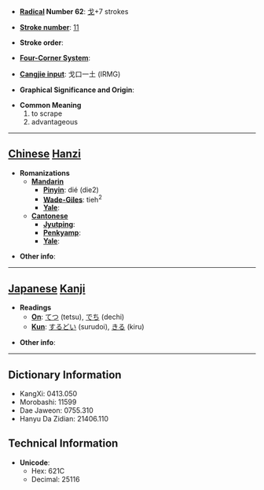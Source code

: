 * '''[[Wiktionary:Chinese radical index| Radical]] Number 62''': [[Wiktionary:Chinese radical index 戈|戈]]+7 strokes

* '''[[Wiktionary:Chinese total strokes index|Stroke number]]''': [[Wiktionary:Chinese total strokes index 11|11]]

* '''Stroke order''': 

* '''[[Wiktionary:Chinese four corner index|Four-Corner System]]''': 

* '''[[Wiktionary:Chinese Cangjie index|Cangjie input]]''': 戈口一土 (IRMG)

* '''Graphical Significance and Origin''': 

* '''Common Meaning'''
*#to scrape
*# advantageous


----

== [[Chinese]] [[Hanzi]] ==

* '''Romanizations'''
** '''[[Mandarin]]'''
*** '''[[Pinyin]]''': dié (die2)
*** '''[[Wade-Giles]]''': tieh<sup>2</sup>
*** '''[[Yale]]''': 
** '''[[Cantonese]]'''
*** '''[[Jyutping]]''':
*** '''[[Penkyamp]]''': 
*** '''[[Yale]]''': 

* '''Other info''': 

----

== [[Japanese]] [[Kanji]] ==

* '''Readings'''
** '''[[On]]''': [[てつ]] (tetsu), [[でち]] (dechi)
** '''[[Kun]]''': [[するどい]] (surudoi), [[きる]] (kiru)

* '''Other info''':  

----

== Dictionary Information ==

* KangXi: 0413.050
* Morobashi: 11599
* Dae Jaweon: 0755.310
* Hanyu Da Zidian: 21406.110

== Technical Information ==

* '''Unicode''':
** Hex: 621C
** Decimal: 25116